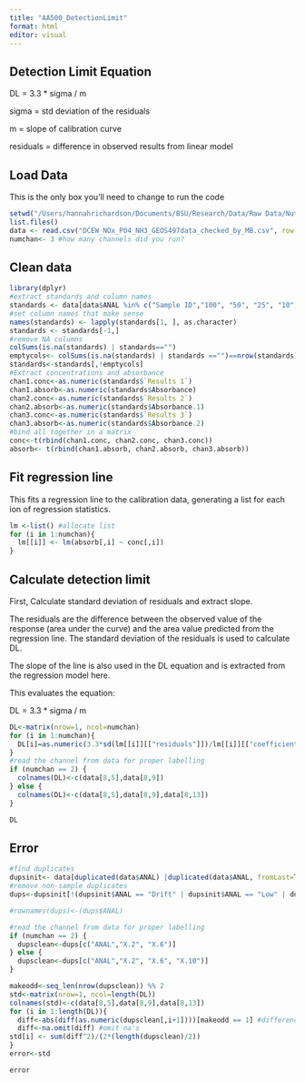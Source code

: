 ```yaml
---
title: "AA500_DetectionLimit"
format: html
editor: visual
---
```


## Detection Limit Equation

DL = 3.3 \* sigma / m

sigma = std deviation of the residuals

m = slope of calibration curve

residuals = difference in observed results from linear model

## Load Data

This is the only box you'll need to change to run the code

```r
setwd("/Users/hannahrichardson/Documents/BSU/Research/Data/Raw Data/Nutrient Analyzer") #where do your files live?
list.files()
data <- read.csv("DCEW_NOx_PO4_NH3_GEOS497data_checked_by_MB.csv", row.names=NULL) #change the name of the file
numchan<- 3 #how many channels did you run?
```

## Clean data

```r
library(dplyr)
#extract standards and column names
standards <- data[data$ANAL %in% c("Sample ID","100", "50", "25", "10", "5", "2", "blank"),]
#set column names that make sense
names(standards) <- lapply(standards[1, ], as.character)
standards <- standards[-1,] 
#remove NA columns
colSums(is.na(standards) | standards=="")
emptycols<- colSums(is.na(standards) | standards =="")==nrow(standards)
standards<-standards[,!emptycols]
#Extract concentrations and absorbance
chan1.conc<-as.numeric(standards$`Results 1`)
chan1.absorb<-as.numeric(standards$Absorbance)
chan2.conc<-as.numeric(standards$`Results 2`)
chan2.absorb<-as.numeric(standards$Absorbance.1)
chan3.conc<-as.numeric(standards$`Results 3`)
chan3.absorb<-as.numeric(standards$Absorbance.2)
#bind all together in a matrix
conc<-t(rbind(chan1.conc, chan2.conc, chan3.conc))
absorb<- t(rbind(chan1.absorb, chan2.absorb, chan3.absorb))
```

## Fit regression line

This fits a regression line to the calibration data, generating a list for each ion of regression statistics.

```r
lm <-list() #allocate list
for (i in 1:numchan){
  lm[[i]] <- lm(absorb[,i] ~ conc[,i])
}
```

## Calculate detection limit

First, Calculate standard deviation of residuals and extract slope.

The residuals are the difference between the observed value of the response (area under the curve) and the area value predicted from the regression line. The standard deviation of the residuals is used to calculate DL.

The slope of the line is also used in the DL equation and is extracted from the regression model here.

This evaluates the equation:

DL = 3.3 \* sigma / m

```r
DL<-matrix(nrow=1, ncol=numchan)
for (i in 1:numchan){
  DL[i]=as.numeric(3.3*sd(lm[[i]][["residuals"]])/lm[[i]][["coefficients"]][2])
}
#read the channel from data for proper labelling 
if (numchan == 2) {
  colnames(DL)<-c(data[8,5],data[8,9])
} else {
  colnames(DL)<-c(data[8,5],data[8,9],data[8,13])
}

DL
```

## Error

```r
#find duplicates
dupsinit<- data[duplicated(data$ANAL) |duplicated(data$ANAL, fromLast=TRUE),]
#remove non-sample duplicates
dups<-dupsinit[!(dupsinit$ANAL == "Drift" | dupsinit$ANAL == "Low" | dupsinit$ANAL == "Baseline"),]

#rownames(dups)<-(dups$ANAL)

#read the channel from data for proper labelling 
if (numchan == 2) {
  dupsclean<-dups[c("ANAL","X.2", "X.6")]
} else {
  dupsclean<-dups[c("ANAL","X.2", "X.6", "X.10")]
}

makeodd<-seq_len(nrow(dupsclean)) %% 2
std<-matrix(nrow=1, ncol=length(DL))
colnames(std)<-c(data[8,5],data[8,9],data[8,13])
for (i in 1:length(DL)){
  diff<-abs(diff(as.numeric(dupsclean[,i+1])))[makeodd == 1] #difference between rows, just saving the pairs of the same samples. 
  diff<-na.omit(diff) #omit na's 
std[i] <- sum(diff^2)/(2*(length(dupsclean)/2))
}
error<-std

error
```
